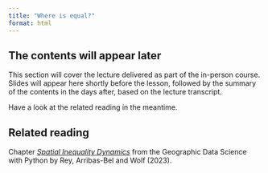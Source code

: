 ```yaml
---
title: "Where is equal?"
format: html
---
```


<!-- Introduction of inequality
Global inequality, spaital inequality -->

::: {.callout-note appearance="simple"}

## The contents will appear later

This section will cover the lecture delivered as part of the in-person course. Slides will appear here shortly before the lesson, followed by the summary of the contents in the days after, based on the lecture transcript.

Have a look at the related reading in the meantime.

:::

::: {.callout-tip}
## Related reading

Chapter [_Spatial Inequality Dynamics_](https://geographicdata.science/book/notebooks/09_spatial_inequality.html) from the Geographic Data Science with Python by Rey, Arribas-Bel and Wolf (2023).
:::